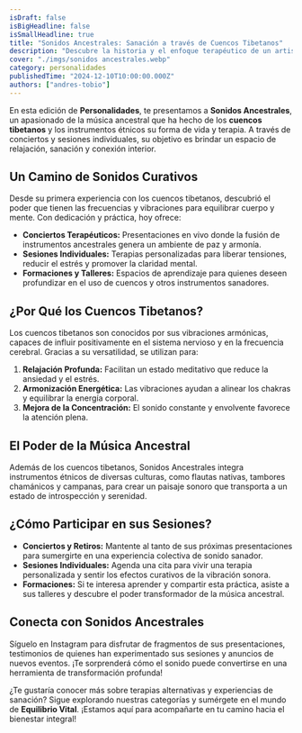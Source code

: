 ```yaml
---
isDraft: false
isBigHeadline: false
isSmallHeadline: true
title: "Sonidos Ancestrales: Sanación a través de Cuencos Tibetanos"
description: "Descubre la historia y el enfoque terapéutico de un artista que transforma vidas con música ancestral."
cover: "./imgs/sonidos ancestrales.webp"
category: personalidades
publishedTime: "2024-12-10T10:00:00.000Z"
authors: ["andres-tobio"]
---
```


En esta edición de **Personalidades**, te presentamos a **Sonidos Ancestrales**, un apasionado de la música ancestral que ha hecho de los **cuencos tibetanos** y los instrumentos étnicos su forma de vida y terapia. A través de conciertos y sesiones individuales, su objetivo es brindar un espacio de relajación, sanación y conexión interior.

## Un Camino de Sonidos Curativos

Desde su primera experiencia con los cuencos tibetanos, descubrió el poder que tienen las frecuencias y vibraciones para equilibrar cuerpo y mente. Con dedicación y práctica, hoy ofrece:

- **Conciertos Terapéuticos:** Presentaciones en vivo donde la fusión de instrumentos ancestrales genera un ambiente de paz y armonía.
- **Sesiones Individuales:** Terapias personalizadas para liberar tensiones, reducir el estrés y promover la claridad mental.
- **Formaciones y Talleres:** Espacios de aprendizaje para quienes deseen profundizar en el uso de cuencos y otros instrumentos sanadores.

## ¿Por Qué los Cuencos Tibetanos?

Los cuencos tibetanos son conocidos por sus vibraciones armónicas, capaces de influir positivamente en el sistema nervioso y en la frecuencia cerebral. Gracias a su versatilidad, se utilizan para:

1. **Relajación Profunda:** Facilitan un estado meditativo que reduce la ansiedad y el estrés.
2. **Armonización Energética:** Las vibraciones ayudan a alinear los chakras y equilibrar la energía corporal.
3. **Mejora de la Concentración:** El sonido constante y envolvente favorece la atención plena.

## El Poder de la Música Ancestral

Además de los cuencos tibetanos, Sonidos Ancestrales integra instrumentos étnicos de diversas culturas, como flautas nativas, tambores chamánicos y campanas, para crear un paisaje sonoro que transporta a un estado de introspección y serenidad.

## ¿Cómo Participar en sus Sesiones?

- **Conciertos y Retiros:** Mantente al tanto de sus próximas presentaciones para sumergirte en una experiencia colectiva de sonido sanador.
- **Sesiones Individuales:** Agenda una cita para vivir una terapia personalizada y sentir los efectos curativos de la vibración sonora.
- **Formaciones:** Si te interesa aprender y compartir esta práctica, asiste a sus talleres y descubre el poder transformador de la música ancestral.

## Conecta con Sonidos Ancestrales

Síguelo en Instagram para disfrutar de fragmentos de sus presentaciones, testimonios de quienes han experimentado sus sesiones y anuncios de nuevos eventos. ¡Te sorprenderá cómo el sonido puede convertirse en una herramienta de transformación profunda!

¿Te gustaría conocer más sobre terapias alternativas y experiencias de sanación? Sigue explorando nuestras categorías y sumérgete en el mundo de **Equilibrio Vital**. ¡Estamos aquí para acompañarte en tu camino hacia el bienestar integral!
